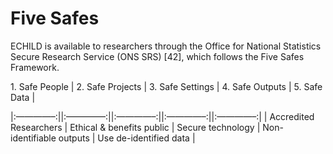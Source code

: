 # Five Safes {#sec-five-safes .unnumbered}

ECHILD is available to researchers through the Office for National Statistics Secure Research Service (ONS SRS) [42], which follows the Five Safes Framework.

| 1. Safe People | 2. Safe Projects | 3. Safe Settings | 4. Safe Outputs | 5. Safe Data |
|:--------------:||:--------------:||:--------------:||:--------------:||:--------------:|
| Accredited Researchers | Ethical & benefits public | Secure technology | Non-identifiable outputs | Use de-identified data |